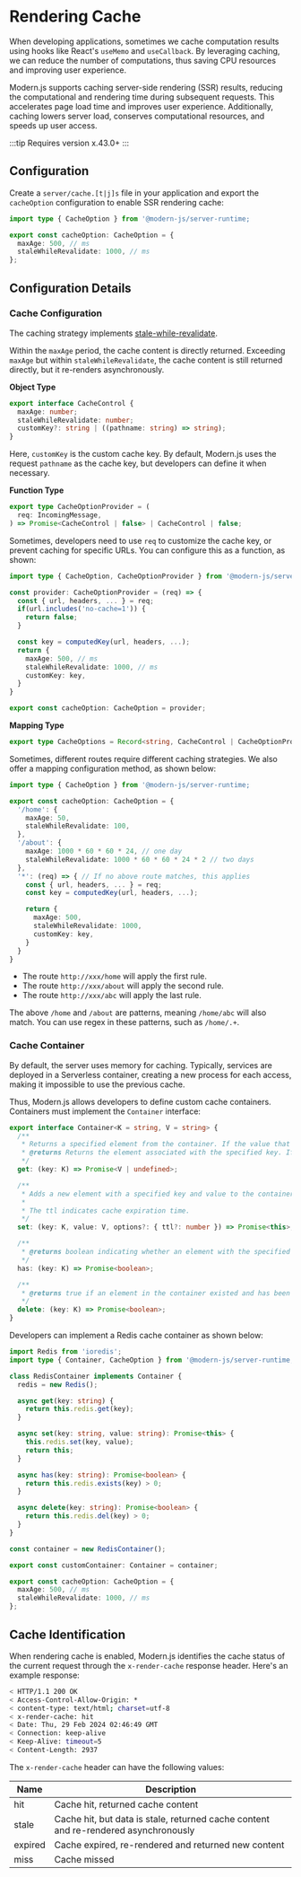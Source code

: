 # Rendering Cache

When developing applications, sometimes we cache computation results using hooks like React's `useMemo` and `useCallback`. By leveraging caching, we can reduce the number of computations, thus saving CPU resources and improving user experience.

Modern.js supports caching server-side rendering (SSR) results, reducing the computational and rendering time during subsequent requests. This accelerates page load time and improves user experience. Additionally, caching lowers server load, conserves computational resources, and speeds up user access.

:::tip
Requires version x.43.0+
:::

## Configuration

Create a `server/cache.[t|j]s` file in your application and export the `cacheOption` configuration to enable SSR rendering cache:

```ts title="server/cache.ts"
import type { CacheOption } from '@modern-js/server-runtime;

export const cacheOption: CacheOption = {
  maxAge: 500, // ms
  staleWhileRevalidate: 1000, // ms
};
```

## Configuration Details

### Cache Configuration

The caching strategy implements [stale-while-revalidate](https://developer.mozilla.org/en-US/docs/Web/HTTP/Headers/Cache-Control).

Within the `maxAge` period, the cache content is directly returned. Exceeding `maxAge` but within `staleWhileRevalidate`, the cache content is still returned directly, but it re-renders asynchronously.

**Object Type**

```ts
export interface CacheControl {
  maxAge: number;
  staleWhileRevalidate: number;
  customKey?: string | ((pathname: string) => string);
}
```

Here, `customKey` is the custom cache key. By default, Modern.js uses the request `pathname` as the cache key, but developers can define it when necessary.

**Function Type**

```ts
export type CacheOptionProvider = (
  req: IncomingMessage,
) => Promise<CacheControl | false> | CacheControl | false;
```

Sometimes, developers need to use `req` to customize the cache key, or prevent caching for specific URLs. You can configure this as a function, as shown:

```ts title="server/cache.ts"
import type { CacheOption, CacheOptionProvider } from '@modern-js/server-runtime;

const provider: CacheOptionProvider = (req) => {
  const { url, headers, ... } = req;
  if(url.includes('no-cache=1')) {
    return false;
  }

  const key = computedKey(url, headers, ...);
  return {
    maxAge: 500, // ms
    staleWhileRevalidate: 1000, // ms
    customKey: key,
  }
}

export const cacheOption: CacheOption = provider;
```

**Mapping Type**

```ts
export type CacheOptions = Record<string, CacheControl | CacheOptionProvider>;
```

Sometimes, different routes require different caching strategies. We also offer a mapping configuration method, as shown below:

```ts title="server/cache.ts"
import type { CacheOption } from '@modern-js/server-runtime;

export const cacheOption: CacheOption = {
  '/home': {
    maxAge: 50,
    staleWhileRevalidate: 100,
  },
  '/about': {
    maxAge: 1000 * 60 * 60 * 24, // one day
    staleWhileRevalidate: 1000 * 60 * 60 * 24 * 2 // two days
  },
  '*': (req) => { // If no above route matches, this applies
    const { url, headers, ... } = req;
    const key = computedKey(url, headers, ...);

    return {
      maxAge: 500,
      staleWhileRevalidate: 1000,
      customKey: key,
    }
  }
}
```

- The route `http://xxx/home` will apply the first rule.
- The route `http://xxx/about` will apply the second rule.
- The route `http://xxx/abc` will apply the last rule.

The above `/home` and `/about` are patterns, meaning `/home/abc` will also match. You can use regex in these patterns, such as `/home/.+`.

### Cache Container

By default, the server uses memory for caching. Typically, services are deployed in a Serverless container, creating a new process for each access, making it impossible to use the previous cache.

Thus, Modern.js allows developers to define custom cache containers. Containers must implement the `Container` interface:

```ts
export interface Container<K = string, V = string> {
  /**
   * Returns a specified element from the container. If the value that is associated to the provided key is an object, then you will get a reference to that object and any change made to that object will effectively modify it inside the Container.
   * @returns Returns the element associated with the specified key. If no element is associated with the specified key, undefined is returned.
   */
  get: (key: K) => Promise<V | undefined>;

  /**
   * Adds a new element with a specified key and value to the container. If an element with the same key already exists, the element will be updated.
   *
   * The ttl indicates cache expiration time.
   */
  set: (key: K, value: V, options?: { ttl?: number }) => Promise<this>;

  /**
   * @returns boolean indicating whether an element with the specified key exists or not.
   */
  has: (key: K) => Promise<boolean>;

  /**
   * @returns true if an element in the container existed and has been removed, or false if the element does not exist.
   */
  delete: (key: K) => Promise<boolean>;
}
```

Developers can implement a Redis cache container as shown below:

```ts
import Redis from 'ioredis';
import type { Container, CacheOption } from '@modern-js/server-runtime;

class RedisContainer implements Container {
  redis = new Redis();

  async get(key: string) {
    return this.redis.get(key);
  }

  async set(key: string, value: string): Promise<this> {
    this.redis.set(key, value);
    return this;
  }

  async has(key: string): Promise<boolean> {
    return this.redis.exists(key) > 0;
  }

  async delete(key: string): Promise<boolean> {
    return this.redis.del(key) > 0;
  }
}

const container = new RedisContainer();

export const customContainer: Container = container;

export const cacheOption: CacheOption = {
  maxAge: 500, // ms
  staleWhileRevalidate: 1000, // ms
};
```

## Cache Identification

When rendering cache is enabled, Modern.js identifies the cache status of the current request through the `x-render-cache` response header. Here's an example response:

```bash
< HTTP/1.1 200 OK
< Access-Control-Allow-Origin: *
< content-type: text/html; charset=utf-8
< x-render-cache: hit
< Date: Thu, 29 Feb 2024 02:46:49 GMT
< Connection: keep-alive
< Keep-Alive: timeout=5
< Content-Length: 2937
```

The `x-render-cache` header can have the following values:

| Name    | Description                                      |
| ------- | ------------------------------------------------ |
| hit     | Cache hit, returned cache content                |
| stale   | Cache hit, but data is stale, returned cache content and re-rendered asynchronously |
| expired | Cache expired, re-rendered and returned new content |
| miss    | Cache missed                                     |

